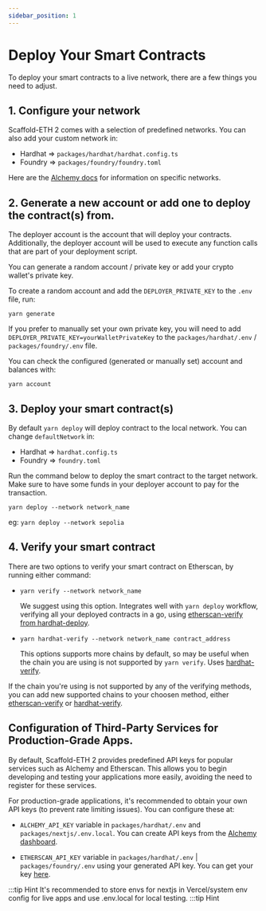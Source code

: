 ```yaml
---
sidebar_position: 1
---
```


# Deploy Your Smart Contracts

To deploy your smart contracts to a live network, there are a few things you need to adjust.

## 1. Configure your network

Scaffold-ETH 2 comes with a selection of predefined networks. You can also add your custom network in:

- Hardhat => `packages/hardhat/hardhat.config.ts`
- Foundry => `packages/foundry/foundry.toml`

Here are the [Alchemy docs](https://docs.alchemy.com/docs/how-to-add-alchemy-rpc-endpoints-to-metamask) for information on specific networks.

## 2. Generate a new account or add one to deploy the contract(s) from.

The deployer account is the account that will deploy your contracts. Additionally, the deployer account will be used to execute any function calls that are part of your deployment script.

You can generate a random account / private key or add your crypto wallet's private key.

To create a random account and add the `DEPLOYER_PRIVATE_KEY` to the `.env` file, run:

```
yarn generate
```

If you prefer to manually set your own private key, you will need to add `DEPLOYER_PRIVATE_KEY=yourWalletPrivateKey` to the `packages/hardhat/.env` / `packages/foundry/.env` file.

You can check the configured (generated or manually set) account and balances with:

```
yarn account
```

## 3. Deploy your smart contract(s)

By default `yarn deploy` will deploy contract to the local network. You can change `defaultNetwork` in:

- Hardhat => `hardhat.config.ts`
- Foundry => `foundry.toml`

Run the command below to deploy the smart contract to the target network. Make sure to have some funds in your deployer account to pay for the transaction.

```
yarn deploy --network network_name
```

eg: `yarn deploy --network sepolia`

## 4. Verify your smart contract

There are two options to verify your smart contract on Etherscan, by running either command:

- `yarn verify --network network_name`

  We suggest using this option. Integrates well with `yarn deploy` workflow, verifying all your deployed contracts in a go, using [etherscan-verify from hardhat-deploy](https://www.npmjs.com/package/hardhat-deploy#4-hardhat-etherscan-verify).

- `yarn hardhat-verify --network network_name contract_address`

  This options supports more chains by default, so may be useful when the chain you are using is not supported by `yarn verify`. Uses [hardhat-verify](https://hardhat.org/hardhat-runner/plugins/nomicfoundation-hardhat-verify).

If the chain you're using is not supported by any of the verifying methods, you can add new supported chains to your choosen method, either [etherscan-verify](https://www.npmjs.com/package/hardhat-deploy#options-2) or [hardhat-verify](https://hardhat.org/hardhat-runner/plugins/nomicfoundation-hardhat-verify#adding-support-for-other-networks).

## Configuration of Third-Party Services for Production-Grade Apps.

By default, Scaffold-ETH 2 provides predefined API keys for popular services such as Alchemy and Etherscan. This allows you to begin developing and testing your applications more easily, avoiding the need to register for these services.

For production-grade applications, it's recommended to obtain your own API keys (to prevent rate limiting issues). You can configure these at:

- `ALCHEMY_API_KEY` variable in `packages/hardhat/.env` and `packages/nextjs/.env.local`. You can create API keys from the [Alchemy dashboard](https://dashboard.alchemy.com/).

- `ETHERSCAN_API_KEY` variable in `packages/hardhat/.env` | `packages/foundry/.env` using your generated API key. You can get your key [here](https://etherscan.io/myapikey).

:::tip Hint
It's recommended to store envs for nextjs in Vercel/system env config for live apps and use .env.local for local testing.
:::tip Hint
